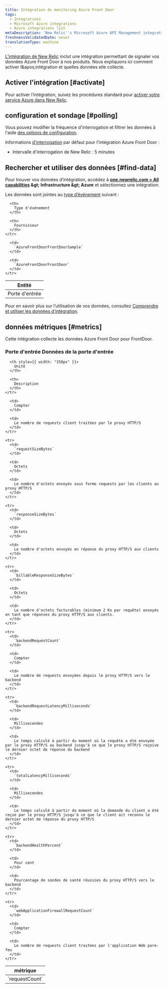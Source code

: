 ```yaml
---
title: Intégration du monitoring Azure Front Door
tags:
  - Integrations
  - Microsoft Azure integrations
  - Azure integrations list
metaDescription: 'New Relic''s Microsoft Azure API Management integration: how to install it, configure it, and understand the data it reports.'
freshnessValidatedDate: never
translationType: machine
---
```


[L’intégration de New Relic](/docs/infrastructure/introduction-infra-monitoring) inclut une intégration permettant de signaler vos données Azure Front Door à nos produits. Nous expliquons ici comment activer l&amp;apos;intégration et quelles données elle collecte.

## Activer l'intégration [#activate]

Pour activer l’intégration, suivez les procédures standard pour [activer votre service Azure dans New Relic](/docs/infrastructure/microsoft-azure-integrations/getting-started/activate-azure-integrations).

## configuration et sondage [#polling]

Vous pouvez modifier la fréquence d'interrogation et filtrer les données à l'aide [des options de configuration](/docs/integrations/new-relic-integrations/getting-started/configure-polling-frequency-data-collection-cloud-integrations).

Informations [d’interrogation](/docs/infrastructure/microsoft-azure-integrations/getting-started/azure-integration-polling) par défaut pour l’intégration Azure Front Door :

* Intervalle d'interrogation de New Relic : 5 minutes

## Rechercher et utiliser des données [#find-data]

Pour trouver vos données d’intégration, accédez à <DNT>**[one.newrelic.com &gt; All capabilities](https://one.newrelic.com/all-capabilities) &amp;gt; Infrastructure &amp;gt; Azure**</DNT> et sélectionnez une intégration.

Les données sont jointes au [type d’événement](/docs/data-apis/understand-data/new-relic-data-types/#event-data) suivant :

<table>
  <thead>
    <tr>
      <th>
        Entité
      </th>

      <th>
        Type d'événement
      </th>

      <th>
        Fournisseur
      </th>
    </tr>
  </thead>

  <tbody>
    <tr>
      <td>
        Porte d'entrée
      </td>

      <td>
        `AzureFrontDoorFrontDoorSample`
      </td>

      <td>
        `AzureFrontDoorFrontDoor`
      </td>
    </tr>
  </tbody>
</table>

Pour en savoir plus sur l’utilisation de vos données, consultez [Comprendre et utiliser les données d’intégration](/docs/infrastructure/integrations/find-use-infrastructure-integration-data).

## données métriques [#metrics]

Cette intégration collecte les données Azure Front Door pour FrontDoor.

### Porte d'entrée Données de la porte d'entrée

<table>
  <thead>
    <tr>
      <th style={{ width: "275px" }}>
        métrique
      </th>

      <th style={{ width: "150px" }}>
        Unité
      </th>

      <th>
        Description
      </th>
    </tr>
  </thead>

  <tbody>
    <tr>
      <td>
        `requestCount`
      </td>

      <td>
        Compter
      </td>

      <td>
        Le nombre de requests client traitées par le proxy HTTP/S
      </td>
    </tr>

    <tr>
      <td>
        `requestSizeBytes`
      </td>

      <td>
        Octets
      </td>

      <td>
        Le nombre d'octets envoyés sous forme requests par les clients au proxy HTTP/S
      </td>
    </tr>

    <tr>
      <td>
        `responseSizeBytes`
      </td>

      <td>
        Octets
      </td>

      <td>
        Le nombre d'octets envoyés en réponse du proxy HTTP/S aux clients
      </td>
    </tr>

    <tr>
      <td>
        `billableResponseSizeBytes`
      </td>

      <td>
        Octets
      </td>

      <td>
        Le nombre d'octets facturables (minimum 2 Ko par requête) envoyés en tant que réponses du proxy HTTP/S aux clients.
      </td>
    </tr>

    <tr>
      <td>
        `backendRequestCount`
      </td>

      <td>
        Compter
      </td>

      <td>
        Le nombre de requests envoyées depuis le proxy HTTP/S vers le backend
      </td>
    </tr>

    <tr>
      <td>
        `backendRequestLatencyMilliseconds`
      </td>

      <td>
        Millisecondes
      </td>

      <td>
        Le temps calculé à partir du moment où la requête a été envoyée par le proxy HTTP/S au backend jusqu'à ce que le proxy HTTP/S reçoive le dernier octet de réponse du backend
      </td>
    </tr>

    <tr>
      <td>
        `totalLatencyMilliseconds`
      </td>

      <td>
        Millisecondes
      </td>

      <td>
        Le temps calculé à partir du moment où la demande du client a été reçue par le proxy HTTP/S jusqu'à ce que le client ait reconnu le dernier octet de réponse du proxy HTTP/S
      </td>
    </tr>

    <tr>
      <td>
        `backendHealthPercent`
      </td>

      <td>
        Pour cent
      </td>

      <td>
        Pourcentage de sondes de santé réussies du proxy HTTP/S vers le backend
      </td>
    </tr>

    <tr>
      <td>
        `webApplicationFirewallRequestCount`
      </td>

      <td>
        Compter
      </td>

      <td>
        Le nombre de requests client traitées par l'application Web pare-feu
      </td>
    </tr>
  </tbody>
</table>